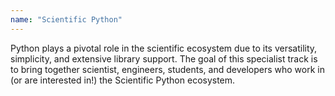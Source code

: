 ```yaml
---
name: "Scientific Python"
---
```


Python plays a pivotal role in the scientific ecosystem due to its versatility, simplicity, and extensive library support. The goal of this specialist track is to bring together scientist, engineers, students, and developers who work in (or are interested in!) the Scientific Python ecosystem.
